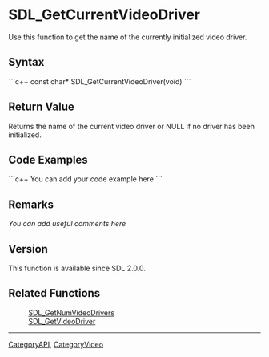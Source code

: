 <!-- pragma section-numbers off -->
<!-- pragma disable-camelcase -->

= SDL_GetCurrentVideoDriver =
Use this function to get the name of the currently initialized video driver.


== Syntax ==
```c++
const char* SDL_GetCurrentVideoDriver(void)
```

== Return Value ==
Returns the name of the current video driver or NULL if no driver has been initialized.

== Code Examples ==
```c++
You can add your code example here
```

== Remarks ==
''You can add useful comments here''

== Version ==
This function is available since SDL 2.0.0.

== Related Functions ==
:[[SDL_GetNumVideoDrivers]]
:[[SDL_GetVideoDriver]]

----
[[CategoryAPI]], [[CategoryVideo]]
